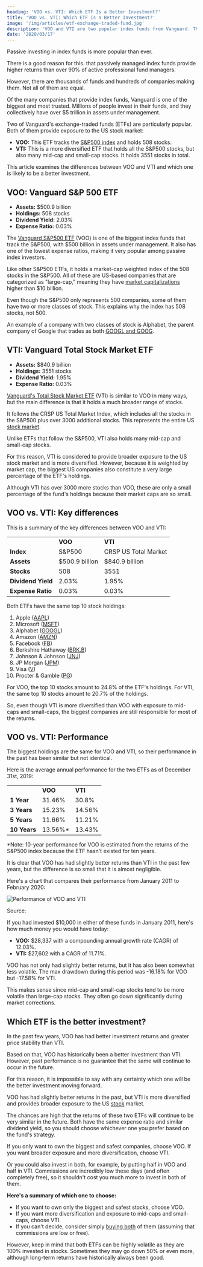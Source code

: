 ```yaml
---
heading: 'VOO vs. VTI: Which ETF Is a Better Investment?'
title: 'VOO vs. VTI: Which ETF Is a Better Investment?'
image: '/img/articles/etf-exchange-traded-fund.jpg'
description: 'VOO and VTI are two popular index funds from Vanguard. This article looks at the differences between them and explores which one is better to invest in.'
date: '2020/03/17'
---
```


Passive investing in index funds is more popular than ever.

There is a good reason for this. <External url="https://www.aei.org/carpe-diem/more-evidence-that-its-very-hard-to-beat-the-market-over-time-95-of-financial-professionals-cant-do-it/" text="Research shows" /> that passively managed index funds provide higher returns than over 90% of active professional fund managers.

However, there are thousands of funds and hundreds of companies making them. Not all of them are equal.

Of the many companies that provide index funds, Vanguard is one of the biggest and most trusted. Millions of people invest in their funds, and they collectively have over $5 trillion in assets under management.

Two of Vanguard's exchange-traded funds (ETFs) are particularly popular. Both of them provide exposure to the US stock market:

-  **VOO:** This ETF tracks the [S&P500 index](/what-is-the-best-sp500-etf/) and holds 508 stocks.
-  **VTI:** This is a more diversified ETF that holds all the S&P500 stocks, but also many mid-cap and small-cap stocks. It holds 3551 stocks in total.

This article examines the differences between VOO and VTI and which one is likely to be a better investment.

## VOO: Vanguard S&P 500 ETF

-  **Assets:** $500.9 billion
-  **Holdings:** 508 stocks
-  **Dividend Yield:** 2.03%
-  **Expense Ratio:** 0.03%

The [Vanguard S&P500 ETF](/etf/voo/) (VOO) is one of the biggest index funds that track the S&P500, with $500 billion in assets under management. It also has one of the lowest expense ratios, making it very popular among passive index investors.

Like other S&P500 ETFs, it holds a market-cap weighted index of the 508 stocks in the S&P500. All of these are US-based companies that are categorized as "large-cap," meaning they have [market capitalizations](/term/market-capitalization/) higher than $10 billion.

Even though the S&P500 only represents 500 companies, some of them have two or more classes of stock. This explains why the index has 508 stocks, not 500.

An example of a company with two classes of stock is Alphabet, the parent company of Google that trades as both [GOOGL and GOOG](/goog-vs-googl-stock/).

## VTI: Vanguard Total Stock Market ETF

-  **Assets:** $840.9 billion
-  **Holdings:** 3551 stocks
-  **Dividend Yield:** 1.95%
-  **Expense Ratio:** 0.03%

[Vanguard's Total Stock Market ETF](/etf/vti/) (VTI) is similar to VOO in many ways, but the main difference is that it holds a much broader range of stocks.

It follows the CRSP US Total Market Index, which includes all the stocks in the S&P500 plus over 3000 additional stocks. This represents the entire US [stock market](/stock-market-hours/).

Unlike ETFs that follow the S&P500, VTI also holds many mid-cap and small-cap stocks.

For this reason, VTI is considered to provide broader exposure to the US stock market and is more diversified. However, because it is weighted by market cap, the biggest US companies also constitute a very large percentage of the ETF's holdings.

Although VTI has over 3000 more stocks than VOO, these are only a small percentage of the fund's holdings because their market caps are so small.

## VOO vs. VTI: Key differences

This is a summary of the key differences between VOO and VTI:

<table>
	<tbody>
		<tr>
			<td></td>
			<td>
				<strong>VOO</strong>
			</td>
			<td>
				<strong>VTI</strong>
			</td>
		</tr>
		<tr>
			<td>
				<strong>Index</strong>
			</td>
			<td>S&amp;P500</td>
			<td>CRSP US Total Market</td>
		</tr>
		<tr>
			<td>
				<strong>Assets</strong>
			</td>
			<td>$500.9 billion</td>
			<td>$840.9 billion</td>
		</tr>
		<tr>
			<td>
				<strong>Stocks</strong>
			</td>
			<td>508</td>
			<td>3551</td>
		</tr>
		<tr>
			<td>
				<strong>Dividend Yield</strong>
			</td>
			<td>2.03%</td>
			<td>1.95%</td>
		</tr>
		<tr>
			<td>
				<strong>Expense Ratio</strong>
			</td>
			<td>0.03%</td>
			<td>0.03%</td>
		</tr>
	</tbody>
</table>

Both ETFs have the same top 10 stock holdings:

1. Apple ([AAPL](/stocks/aapl/))
2. Microsoft ([MSFT](/stocks/msft/))
3. Alphabet ([GOOGL](/stocks/googl/))
4. Amazon ([AMZN](/stocks/amzn/))
5. Facebook ([FB](/stocks/fb/))
6. Berkshire Hathaway ([BRK.B](/stocks/brk.b))
7. Johnson & Johnson ([JNJ](/stocks/jnj/))
8. JP Morgan ([JPM](/stocks/jpm/))
9. Visa ([V](/stocks/v/))
10.   Procter & Gamble ([PG](/stocks/pg/))

For VOO, the top 10 stocks amount to 24.8% of the ETF's holdings. For VTI, the same top 10 stocks amount to 20.7% of the holdings.

So, even though VTI is more diversified than VOO with exposure to mid-caps and small-caps, the biggest companies are still responsible for most of the returns.

## VOO vs. VTI: Performance

The biggest holdings are the same for VOO and VTI, so their performance in the past has been similar but not identical.

Here is the average annual performance for the two ETFs as of December 31st, 2019:

<table>
	<tbody>
		<tr>
			<td></td>
			<td>
				<strong>VOO</strong>
			</td>
			<td>
				<strong>VTI</strong>
			</td>
		</tr>
		<tr>
			<td>
				<strong>1 Year</strong>
			</td>
			<td>31.46%</td>
			<td>30.8%</td>
		</tr>
		<tr>
			<td>
				<strong>3 Years</strong>
			</td>
			<td>15.23%</td>
			<td>14.56%</td>
		</tr>
		<tr>
			<td>
				<strong>5 Years</strong>
			</td>
			<td>11.66%</td>
			<td>11.21%</td>
		</tr>
		<tr>
			<td>
				<strong>10 Years</strong>
			</td>
			<td>13.56%*</td>
			<td>13.43%</td>
		</tr>
	</tbody>
</table>

\*Note: 10-year performance for VOO is estimated from the returns of the S&P500 index because the ETF hasn't existed for ten years.

It is clear that VOO has had slightly better returns than VTI in the past few years, but the difference is so small that it is almost negligible.

Here's a chart that compares their performance from January 2011 to February 2020:

<img
	src="/img/articles/voo-vs-vti-performance.png"
	alt="Performance of VOO and VTI"
	width={1592}
	height={836}
	loading="lazy"
/>

Source: <External url="https://www.portfoliovisualizer.com/" text="portfoliovisualizer.com" />

If you had invested $10,000 in either of these funds in January 2011, here's how much money you would have today:

-  **VOO:** $28,337 with a compounding annual growth rate (CAGR) of 12.03%.
-  **VTI:** $27,602 with a CAGR of 11.71%.

VOO has not only had slightly better returns, but it has also been somewhat less volatile. The max drawdown during this period was -16.18% for VOO but -17.58% for VTI.

This makes sense since mid-cap and small-cap stocks tend to be more volatile than large-cap stocks. They often go down significantly during market corrections.

## Which ETF is the better investment?

In the past few years, VOO has had better investment returns and greater price stability than VTI.

Based on that, VOO has historically been a better investment than VTI. However, past performance is no guarantee that the same will continue to occur in the future.

For this reason, it is impossible to say with any certainty which one will be the better investment moving forward.

VOO has had slightly better returns in the past, but VTI is more diversified and provides broader exposure to the US [stock](/stocks/) market.

The chances are high that the returns of these two ETFs will continue to be very similar in the future. Both have the same expense ratio and similar dividend yield, so you should choose whichever one you prefer based on the fund's strategy.

If you only want to own the biggest and safest companies, choose VOO. If you want broader exposure and more diversification, choose VTI.

Or you could also invest in both, for example, by putting half in VOO and half in VTI. Commissions are incredibly low these days (and often completely free), so it shouldn't cost you much more to invest in both of them.

**Here's a summary of which one to choose:**

-  If you want to own only the biggest and safest stocks, choose VOO.
-  If you want more diversification and exposure to mid-caps and small-caps, choose VTI.
-  If you can't decide, consider simply [buying both](/how-to-buy-stocks-online/) of them (assuming that commissions are low or free).

However, keep in mind that both ETFs can be highly volatile as they are 100% invested in stocks. Sometimes they may go down 50% or even more, although long-term returns have historically always been good.
